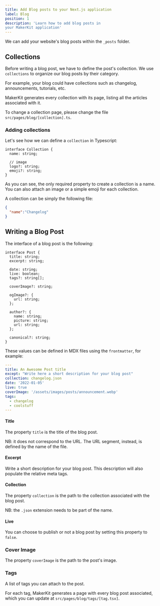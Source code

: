 ```yaml
---
title: Add Blog posts to your Next.js application
label: Blog
position: 1
description: 'Learn how to add blog posts in
your MakerKit application'
---
```


We can add your website's blog posts within the `_posts` folder.

## Collections

Before writing a blog post, we have to define the post's collection. We use `collections` to organize our blog posts by their category.

For example, your blog could have collections such as changelog,
announcements, tutorials, etc.

MakerKit generates every collection with its page, listing all the articles
associated with it.

To change a collection page, please change the file `src/pages/blog/[collection].ts`.

### Adding collections

Let's see how we can define a `collection` in Typescript:

```tsx
interface Collection {
  name: string;

  // image
  logo?: string;
  emoji?: string;
}
````

As you can see, the only required property to create a collection is a name. You can also attach an image or a simple emoji for each collection.

A collection can be simply the following file:

```json
{
  "name":"Changelog"
}
```

## Writing a Blog Post
The interface of a blog post is the following:

```tsx
interface Post {
  title: string;
  excerpt: string;

  date: string;
  live: boolean;
  tags?: string[];

  coverImage?: string;

  ogImage?: {
    url: string;
  };

  author?: {
    name: string;
    picture: string;
    url: string;
  };

  canonical?: string;
}
```

These values can be defined in MDX files using the `frontmatter`, for example:

```yaml
---
title: An Awesome Post title
except: "Write here a short description for your blog post"
collection: changelog.json
date: '2022-01-05'
live: true
coverImage: '/assets/images/posts/announcement.webp'
tags:
  - changelog
  - coolstuff
---
```

#### Title
The property `title` is the title of the blog post.

NB: it does not correspond to the URL. The URL
segment, instead, is defined by the name of the file.

#### Excerpt
Write a short description for your blog post. This description will also
populate the relative meta tags.

#### Collection
The property `collection` is the path to the collection associated with the blog post.

NB: the `.json` extension needs to be part of the name.

#### Live
You can choose to publish or not a blog post by setting this property to `false`.

### Cover Image
The property `coverImage` is the path to the post's image.

### Tags
A list of tags you can attach to the post.

For each tag, MakerKit generates a page with every blog post associated, which you can update at `src/pages/blog/tags/[tag.tsx]`.
